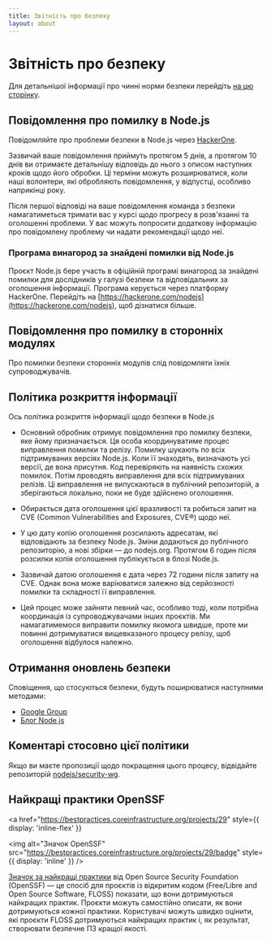 ```yaml
---
title: Звітність про безпеку
layout: about
---
```


# Звітність про безпеку

Для детальнішої інформації про чинні норми безпеки перейдіть [на цю сторінку](https://github.com/nodejs/node/security/policy).

## Повідомлення про помилку в Node.js

Повідомляйте про проблеми безпеки в Node.js через [HackerOne](https://hackerone.com/nodejs).

Зазвичай ваше повідомлення приймуть протягом 5 днів, а протягом 10 днів ви отримаєте детальнішу відповідь до нього з описом наступних кроків щодо його обробки. Ці терміни можуть розширюватися, коли наші волонтери, які обробляють повідомлення, у відпустці, особливо наприкінці року.

Після першої відповіді на ваше повідомлення команда з безпеки намагатиметься тримати вас у курсі щодо прогресу в розв'язанні та оголошенні проблеми. У вас можуть попросити додаткову інформацію про повідомлену проблему чи надати рекомендації щодо неї.

### Програма винагород за знайдені помилки від Node.js

Проєкт Node.js бере участь в офіційній програмі винагород за знайдені помилки для дослідників у галузі безпеки та відповідальних за оголошення інформації. Програма керується через платформу HackerOne. Перейдіть на [https://hackerone.com/nodejs](https://hackerone.com/nodejs), щоб дізнатися більше.

## Повідомлення про помилку в сторонніх модулях

Про помилки безпеки сторонніх модулів слід повідомляти їхніх супроводжувачів.

## Політика розкриття інформації

Ось політика розкриття інформації щодо безпеки в Node.js

- Основний обробник отримує повідомлення про помилку безпеки, яке йому призначається. Ця особа координуватиме процес виправлення помилки та релізу. Помилку шукають по всіх підтримуваних версіях Node.js. Коли її знаходять, визначають усі версії, де вона присутня. Код перевіряють на наявність схожих помилок. Потім проводять виправлення для всіх підтримуваних релізів. Ці виправлення не випускаються в публічний репозиторій, а зберігаються локально, поки не буде здійснено оголошення.

- Обирається дата оголошення цієї вразливості та робиться запит на CVE (Common Vulnerabilities and Exposures, CVE®) щодо неї.

- У цю дату копію оголошення розсилають адресатам, які відповідають за безпеку Node.js. Зміни додаються до публічного репозиторію, а нові збірки — до nodejs.org. Протягом 6 годин після розсилки копія оголошення публікується в блозі Node.js.

- Зазвичай датою оголошення є дата через 72 години після запиту на CVE. Однак вона може варіюватися залежно від серйозності помилки та складності її виправлення.

- Цей процес може зайняти певний час, особливо тоді, коли потрібна координація із супроводжувачами інших проєктів. Ми намагатимемося виправити помилку якомога швидше, проте ми повинні дотримуватися вищевказаного процесу релізу, щоб оголошення відбулося належно.

## Отримання оновлень безпеки

Сповіщення, що стосуються безпеки, будуть поширюватися наступними методами:

- [Google Group](https://groups.google.com/group/nodejs-sec)
- [Блог Node.js](/blog)

## Коментарі стосовно цієї політики

Якщо ви маєте пропозиції щодо покращення цього процесу, відвідайте репозиторій [nodejs/security-wg](https://github.com/nodejs/security-wg).

## Найкращі практики OpenSSF

<a
  href="https://bestpractices.coreinfrastructure.org/projects/29"
  style={{ display: 'inline-flex' }}
>
  <img
    alt="Значок OpenSSF"
    src="https://bestpractices.coreinfrastructure.org/projects/29/badge"
    style={{ display: 'inline' }}
  />
</a>

[Значок за найкращі практики](https://github.com/coreinfrastructure/best-practices-badge) від Open Source Security Foundation (OpenSSF) — це спосіб для проєктів із відкритим кодом (Free/Libre and Open Source Software, FLOSS) показати, що вони дотримуються найкращих практик. Проєкти можуть самостійно описати, як вони дотримуються кожної практики. Користувачі можуть швидко оцінити, які проєкти FLOSS дотримуються найкращих практик і, як результат, створювати безпечне ПЗ кращої якості.
